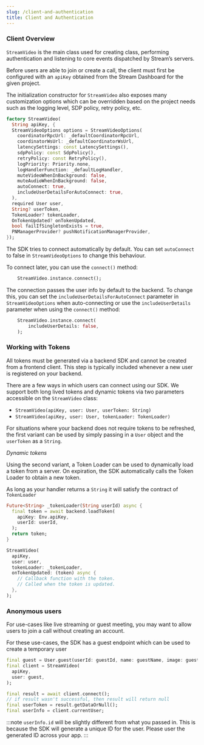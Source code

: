 ```yaml
---
slug: /client-and-authentication
title: Client and Authentication
---
```


### Client Overview

`StreamVideo` is the main class used for creating class, performing authentication and listening to core events dispatched by Stream’s servers.

Before users are able to join or create a call, the client must first be configured with an `apiKey` obtained from the Stream Dashboard for the given project.

The initialization constructor for `StreamVideo` also exposes many customization options which can be overridden based on the project needs such as the logging level, SDP policy, retry policy, etc.

```dart
factory StreamVideo(
  String apiKey, {
  StreamVideoOptions options = StreamVideoOptions(
    coordinatorRpcUrl: _defaultCoordinatorRpcUrl,
    coordinatorWsUrl: _defaultCoordinatorWsUrl,
    latencySettings: const LatencySettings(),
    sdpPolicy: const SdpPolicy(),
    retryPolicy: const RetryPolicy(),
    logPriority: Priority.none,
    logHandlerFunction: _defaultLogHandler,
    muteVideoWhenInBackground: false,
    muteAudioWhenInBackground: false,
    autoConnect: true,
    includeUserDetailsForAutoConnect: true,
  ),
  required User user,
  String? userToken,
  TokenLoader? tokenLoader,
  OnTokenUpdated? onTokenUpdated,
  bool failIfSingletonExists = true,
  PNManagerProvider? pushNotificationManagerProvider,
});
```

The SDK tries to connect automatically by default. You can set `autoConnect` to false in `StreamVideoOptions`
to change this behaviour.

To connect later, you can use the `connect()` method:

```dart
    StreamVideo.instance.connect();
```

The connection passes the user info by default to the backend.
To change this, you can set the `includeUserDetailsForAutoConnect` parameter in `StreamVideoOptions` when auto-connecting
or use the `includeUserDetails` parameter when using the `connect()` method:

```dart
    StreamVideo.instance.connect(
        includeUserDetails: false,
    );
```

### Working with Tokens

All tokens must be generated via a backend SDK and cannot be created from a frontend client. This step is typically included whenever a new user is registered on your backend.

There are a few ways in which users can connect using our SDK. We support both long lived tokens and dynamic tokens via two parameters accessible on the `StreamVideo` class:

- `StreamVideo(apiKey, user: User, userToken: String)`
- `StreamVideo(apiKey, user: User, tokenLoader: TokenLoader)`

For situations where your backend does not require tokens to be refreshed, the first variant can be used by simply passing in a `User` object and the `userToken` as a `String`.

*Dynamic tokens*

Using the second variant, a Token Loader can be used to dynamically load a token from a server. On expiration, the SDK automatically calls the Token Loader to obtain a new token.

As long as your handler returns a `String` it will satisfy the contract of `TokenLoader`

```dart
Future<String> _tokenLoader(String userId) async {
  final token = await backend.loadToken(
    apiKey: Env.apiKey,
    userId: userId,
  );
  return token;
}
```

```dart
StreamVideo(
  apiKey, 
  user: user, 
  tokenLoader: _tokenLoader,
  onTokenUpdated: (token) async {
    // Callback function with the token.
    // Called when the token is updated.
  },
);
```

### Anonymous users

For use-cases like live streaming or guest meeting, you may want to allow users to join a call without creating an account.

For these use-cases, the SDK has a guest endpoint which can be used to create a temporary user

```dart
final guest = User.guest(userId: guestId, name: guestName, image: guestImage);
final client = StreamVideo(
  apiKey,
  user: guest,
);

final result = await client.connect();
// if result wasn't successful, then result will return null
final userToken = result.getDataOrNull();
final userInfo = client.currentUser;
```
:::note
`userInfo.id` will be slightly different from what you passed in. This is because the SDK will generate a unique ID for the user.
Please user the generated ID across your app.
:::

